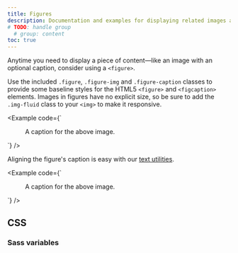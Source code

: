 ```yaml
---
title: Figures
description: Documentation and examples for displaying related images and text with the figure component in Bootstrap.
# TODO: handle group
  # group: content
toc: true
---
```


Anytime you need to display a piece of content—like an image with an optional caption, consider using a `<figure>`.

Use the included `.figure`, `.figure-img` and `.figure-caption` classes to provide some baseline styles for the HTML5 `<figure>` and `<figcaption>` elements. Images in figures have no explicit size, so be sure to add the `.img-fluid` class to your `<img>` to make it responsive.

<Example code={`<figure class="figure">
  <Placeholder width="400" height="300" class="figure-img img-fluid rounded" />
  <figcaption class="figure-caption">A caption for the above image.</figcaption>
</figure>`} />

Aligning the figure's caption is easy with our [text utilities]([[docsref:/utilities/text#text-alignment]]).

<Example code={`<figure class="figure">
  <Placeholder width="400" height="300" class="figure-img img-fluid rounded" />
  <figcaption class="figure-caption text-end">A caption for the above image.</figcaption>
</figure>`} />

## CSS

### Sass variables

<ScssDocs name="figure-variables" file="scss/_variables.scss" />
